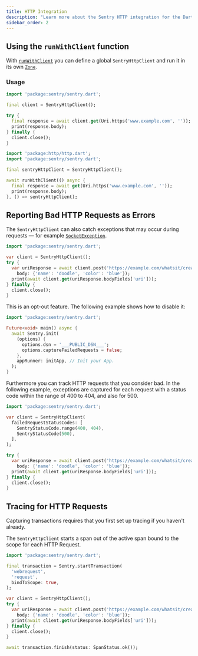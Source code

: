 ```yaml
---
title: HTTP Integration
description: "Learn more about the Sentry HTTP integration for the Dart SDK."
sidebar_order: 2
---
```


## Using the `runWithClient` function

With [`runWithClient`](https://pub.dev/documentation/http/latest/http/runWithClient.html) you can define a global `SentryHttpClient` and run it in its own [`Zone`](https://api.dart.dev/stable/3.4.4/dart-async/Zone-class.html).

### Usage

```dart {filename:http_client.dart}{tabTitle: default}
import 'package:sentry/sentry.dart';

final client = SentryHttpClient();

try {
  final response = await client.get(Uri.https('www.example.com', ''));
  print(response.body);
} finally {
  client.close();
}
```

```dart {filename:http_client.dart}{tabTitle: runWithClient}
import 'package:http/http.dart';
import 'package:sentry/sentry.dart';

final sentryHttpClient = SentryHttpClient();

await runWithClient(() async {
  final response = await get(Uri.https('www.example.com', ''));
  print(response.body);
}, () => sentryHttpClient);
```

## Reporting Bad HTTP Requests as Errors

The `SentryHttpClient` can also catch exceptions that may occur during requests — for example [`SocketException`](https://api.dart.dev/stable/2.13.4/dart-io/SocketException-class.html).

```dart
import 'package:sentry/sentry.dart';

var client = SentryHttpClient();
try {
  var uriResponse = await client.post('https://example.com/whatsit/create',
    body: {'name': 'doodle', 'color': 'blue'});
  print(await client.get(uriResponse.bodyFields['uri']));
} finally {
  client.close();
}
```

This is an opt-out feature. The following example shows how to disable it:

<SignInNote />

```dart
import 'package:sentry/sentry.dart';

Future<void> main() async {
  await Sentry.init(
    (options) {
      options.dsn = '___PUBLIC_DSN___';
      options.captureFailedRequests = false;
    },
    appRunner: initApp, // Init your App.
  );
}
```

Furthermore you can track HTTP requests that you consider bad. In the
following example, exceptions are captured for each request
with a status code within the range of 400 to 404, and also for 500.

```dart
import 'package:sentry/sentry.dart';

var client = SentryHttpClient(
  failedRequestStatusCodes: [
    SentryStatusCode.range(400, 404),
    SentryStatusCode(500),
  ],
);

try {
  var uriResponse = await client.post('https://example.com/whatsit/create',
    body: {'name': 'doodle', 'color': 'blue'});
  print(await client.get(uriResponse.bodyFields['uri']));
} finally {
  client.close();
}
```

## Tracing for HTTP Requests

<Note>

Capturing transactions requires that you first <PlatformLink to="/tracing/">set up tracing</PlatformLink> if you haven't already.

</Note>

The `SentryHttpClient` starts a span out of the active span bound to the scope for each HTTP Request.

```dart
import 'package:sentry/sentry.dart';

final transaction = Sentry.startTransaction(
  'webrequest',
  'request',
  bindToScope: true,
);

var client = SentryHttpClient();
try {
  var uriResponse = await client.post('https://example.com/whatsit/create',
    body: {'name': 'doodle', 'color': 'blue'});
  print(await client.get(uriResponse.bodyFields['uri']));
} finally {
  client.close();
}

await transaction.finish(status: SpanStatus.ok());
```
